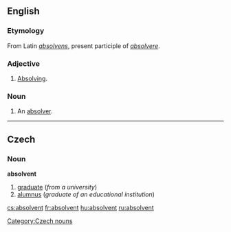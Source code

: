==English==
===Etymology===
From Latin ''[[absolvens]]'', present participle of ''[[absolvere]]''.

===Adjective===
{{en-adj}}
# {{rare}} [[absolving|Absolving]].

===Noun===
{{en-noun}}
# {{rare}} An [[absolver]].

----

==Czech==

===Noun===
'''absolvent''' {{m}}

# [[graduate]] (''from a university'')
# [[alumnus]] (''graduate of an educational institution'')

[[Category:Czech nouns]]

[[cs:absolvent]]
[[fr:absolvent]]
[[hu:absolvent]]
[[ru:absolvent]]